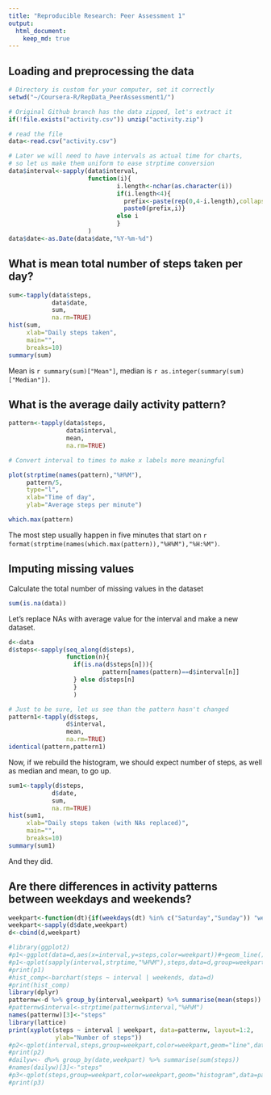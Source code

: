 ```yaml
---
title: "Reproducible Research: Peer Assessment 1"
output: 
  html_document:
    keep_md: true
---
```



## Loading and preprocessing the data

```r

# Directory is custom for your computer, set it correctly
setwd("~/Coursera-R/RepData_PeerAssessment1/")

# Original Github branch has the data zipped, let's extract it
if(!file.exists("activity.csv")) unzip("activity.zip")

# read the file
data<-read.csv("activity.csv")

# Later we will need to have intervals as actual time for charts,
# so let us make them uniform to ease strptime conversion
data$interval<-sapply(data$interval,
                      function(i){
                              i.length<-nchar(as.character(i))
                              if(i.length<4){
                                prefix<-paste(rep(0,4-i.length),collapse="")
                                paste0(prefix,i)}
                              else i
                              }
                      )
data$date<-as.Date(data$date,"%Y-%m-%d")

```

## What is mean total number of steps taken per day?

```r
sum<-tapply(data$steps,
            data$date,
            sum,
            na.rm=TRUE)
hist(sum,
     xlab="Daily steps taken",
     main="",
     breaks=10)
summary(sum)
```


Mean is `r summary(sum)["Mean"]`, median is `r as.integer(summary(sum)["Median"])`.

## What is the average daily activity pattern?


```r
pattern<-tapply(data$steps,
                data$interval,
                mean,
                na.rm=TRUE)

# Convert interval to times to make x labels more meaningful

plot(strptime(names(pattern),"%H%M"),
     pattern/5,
     type="l",
     xlab="Time of day",  
     ylab="Average steps per minute")

which.max(pattern)
```

The most step usually happen in five minutes that start on
`r format(strptime(names(which.max(pattern)),"%H%M"),"%H:%M")`.


## Imputing missing values

Calculate the total number of missing values in the dataset
```r
sum(is.na(data))
```

Let's replace NAs with average value for the interval and make a new dataset.

```r
d<-data
d$steps<-sapply(seq_along(d$steps),
                function(n){
                  if(is.na(d$steps[n])){
                          pattern[names(pattern)==d$interval[n]]
                  } else d$steps[n]
                  }
                  )
```

```r
# Just to be sure, let us see than the pattern hasn't changed
pattern1<-tapply(d$steps,
                d$interval,
                mean,
                na.rm=TRUE)
identical(pattern,pattern1)
```

Now, if we rebuild the histogram, we should expect number of steps,
as well as median and mean, to go up.

```r
sum1<-tapply(d$steps,
            d$date,
            sum,
            na.rm=TRUE)
hist(sum1,
     xlab="Daily steps taken (with NAs replaced)",
     main="",
     breaks=10)
summary(sum1)
```

And they did.


## Are there differences in activity patterns between weekdays and weekends?

```r
weekpart<-function(dt){if(weekdays(dt) %in% c("Saturday","Sunday")) "weekend" else "weekday"}
weekpart<-sapply(d$date,weekpart)
d<-cbind(d,weekpart)

#library(ggplot2)
#p1<-ggplot(data=d,aes(x=interval,y=steps,color=weekpart))#+geom_line()
#p1<-qplot(sapply(interval,strptime,"%H%M"),steps,data=d,group=weekpart,geom="line")
#print(p1)
#hist_comp<-barchart(steps ~ interval | weekends, data=d)
#print(hist_comp)
library(dplyr)
patternw<-d %>% group_by(interval,weekpart) %>% summarise(mean(steps))
#patternw$interval<-strptime(patternw$interval,"%H%M")
names(patternw)[3]<-"steps"
library(lattice)
print(xyplot(steps ~ interval | weekpart, data=patternw, layout=1:2,
             ylab="Number of steps"))
#p2<-qplot(interval,steps,group=weekpart,color=weekpart,geom="line",data=patternw)
#print(p2)
#dailyw<- d%>% group_by(date,weekpart) %>% summarise(sum(steps))
#names(dailyw)[3]<-"steps"
#p3<-qplot(steps,group=weekpart,color=weekpart,geom="histogram",data=patternw)
#print(p3)
```
